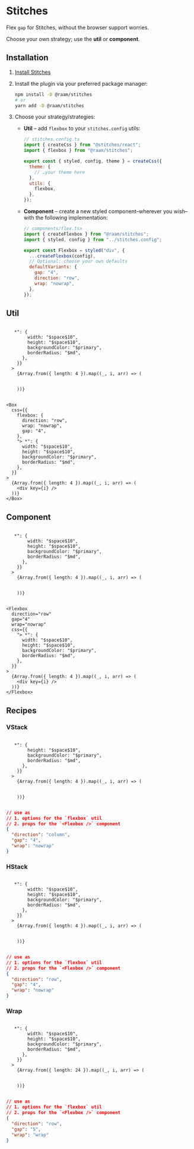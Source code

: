 
# Stitches

Flex `gap` for Stitches, without the browser support worries.

Choose your own strategy; use the **util** or **component**.

<DividerGrid variant="stitches" />

## Installation

1. [Install Stitches][stitches]
2. Install the plugin via your preferred package manager:
   ```sh
   npm install -D @raam/stitches
   # or
   yarn add -D @raam/stitches
   ```
3. Choose your strategy/strategies:

   - **Util** – add `flexbox` to your `stitches.config` utils:

     ```js
     // stitches.config.ts
     import { createCss } from "@stitches/react";
     import { flexbox } from "@raam/stitches";

     export const { styled, config, theme } = createCss({
       theme: {
         // …your theme here
       },
       utils: {
         flexbox,
       },
     });
     ```

   - **Component** – create a new styled component–wherever you wish–with the following implementation:

     ```js
     // components/flex.tsx
     import { createFlexbox } from "@raam/stitches";
     import { styled, config } from "../stitches.config";

     export const Flexbox = styled("div", {
       ...createFlexbox(config),
       // Optional: choose your own defaults
       defaultVariants: {
         gap: "4",
         direction: "row",
         wrap: "nowrap",
       },
     });
     ```

## Util

<Code>
  <Box
    css={{
      flexbox: {
        direction: "row",
        wrap: "nowrap",
        gap: "4",
      },
      "> *": {
        width: "$space$10",
        height: "$space$10",
        backgroundColor: "$primary",
        borderRadius: "$md",
      },
    }}
  >
    {Array.from({ length: 4 }).map((_, i, arr) => (
      <div key={i} />
    ))}
  </Box>
</Code>

```tsx
<Box
  css={{
    flexbox: {
      direction: "row",
      wrap: "nowrap",
      gap: "4",
    },
    "> *": {
      width: "$space$10",
      height: "$space$10",
      backgroundColor: "$primary",
      borderRadius: "$md",
    },
  }}
>
  {Array.from({ length: 4 }).map((_, i, arr) => (
    <div key={i} />
  ))}
</Box>
```

## Component

<Code>
  <Flexbox
    css={{
      "> *": {
        width: "$space$10",
        height: "$space$10",
        backgroundColor: "$primary",
        borderRadius: "$md",
      },
    }}
  >
    {Array.from({ length: 4 }).map((_, i, arr) => (
      <div key={i} />
    ))}
  </Flexbox>
</Code>

```tsx
<Flexbox
  direction="row"
  gap="4"
  wrap="nowrap"
  css={{
    "> *": {
      width: "$space$10",
      height: "$space$10",
      backgroundColor: "$primary",
      borderRadius: "$md",
    },
  }}
>
  {Array.from({ length: 4 }).map((_, i, arr) => (
    <div key={i} />
  ))}
</Flexbox>
```

## Recipes

### VStack

<Code>
  <Flexbox
    direction="column"
    gap="4"
    wrap="nowrap"
    css={{
      "> *": {
        height: "$space$10",
        backgroundColor: "$primary",
        borderRadius: "$md",
      },
    }}
  >
    {Array.from({ length: 4 }).map((_, i, arr) => (
      <div key={i} />
    ))}
  </Flexbox>
</Code>

```json
// use as
// 1. options for the `flexbox` util
// 2. props for the `<Flexbox />` component
{
  "direction": "column",
  "gap": "4",
  "wrap": "nowrap"
}
```

### HStack

<Code>
  <Flexbox
    direction="row"
    gap="4"
    wrap="nowrap"
    css={{
      "> *": {
        width: "$space$10",
        height: "$space$10",
        backgroundColor: "$primary",
        borderRadius: "$md",
      },
    }}
  >
    {Array.from({ length: 4 }).map((_, i, arr) => (
      <div key={i} />
    ))}
  </Flexbox>
</Code>

```json
// use as
// 1. options for the `flexbox` util
// 2. props for the `<Flexbox />` component
{
  "direction": "row",
  "gap": "4",
  "wrap": "nowrap"
}
```

### Wrap

<Code>
  <Flexbox
    direction="row"
    gap="5"
    wrap="wrap"
    css={{
      "> *": {
        width: "$space$10",
        height: "$space$10",
        backgroundColor: "$primary",
        borderRadius: "$md",
      },
    }}
  >
    {Array.from({ length: 24 }).map((_, i, arr) => (
      <div key={i} />
    ))}
  </Flexbox>
</Code>

```json
// use as
// 1. options for the `flexbox` util
// 2. props for the `<Flexbox />` component
{
  "direction": "row",
  "gap": "5",
  "wrap": "wrap"
}
```

[stitches]: https://stitches.dev
